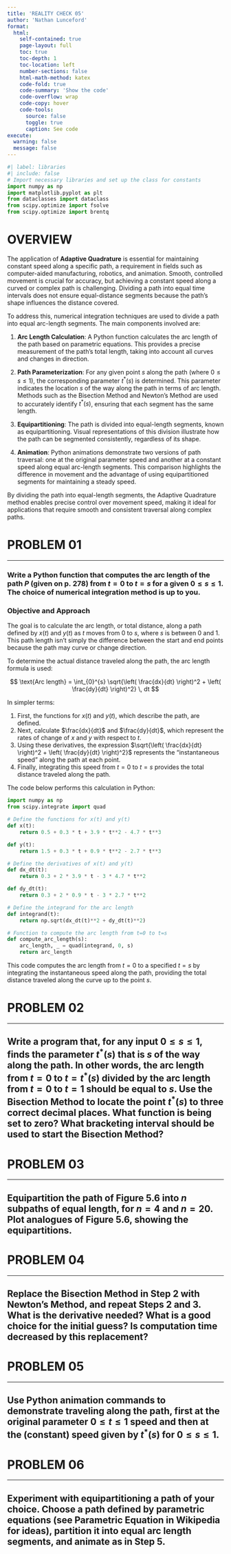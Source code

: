 ```yaml
---
title: 'REALITY CHECK 05'
author: 'Nathan Lunceford'
format:
  html:
    self-contained: true
    page-layout: full
    toc: true
    toc-depth: 1
    toc-location: left
    number-sections: false
    html-math-method: katex
    code-fold: true
    code-summary: 'Show the code'
    code-overflow: wrap
    code-copy: hover
    code-tools:
      source: false
      toggle: true
      caption: See code
execute:
  warning: false
  message: false
---
```


```python
#| label: libraries
#| include: false
# Import necessary libraries and set up the class for constants
import numpy as np
import matplotlib.pyplot as plt
from dataclasses import dataclass
from scipy.optimize import fsolve
from scipy.optimize import brentq

```

# OVERVIEW

The application of **Adaptive Quadrature** is essential for maintaining constant speed along a specific path, a requirement in fields such as computer-aided manufacturing, robotics, and animation. Smooth, controlled movement is crucial for accuracy, but achieving a constant speed along a curved or complex path is challenging. Dividing a path into equal time intervals does not ensure equal-distance segments because the path’s shape influences the distance covered.

To address this, numerical integration techniques are used to divide a path into equal arc-length segments. The main components involved are:

1. **Arc Length Calculation**: A Python function calculates the arc length of the path based on parametric equations. This provides a precise measurement of the path’s total length, taking into account all curves and changes in direction.

2. **Path Parameterization**: For any given point $s$ along the path (where $0 \leq s \leq 1$), the corresponding parameter $t^*(s)$ is determined. This parameter indicates the location $s$ of the way along the path in terms of arc length. Methods such as the Bisection Method and Newton's Method are used to accurately identify $t^*(s)$, ensuring that each segment has the same length.

3. **Equipartitioning**: The path is divided into equal-length segments, known as equipartitioning. Visual representations of this division illustrate how the path can be segmented consistently, regardless of its shape.

4. **Animation**: Python animations demonstrate two versions of path traversal: one at the original parameter speed and another at a constant speed along equal arc-length segments. This comparison highlights the difference in movement and the advantage of using equipartitioned segments for maintaining a steady speed.

By dividing the path into equal-length segments, the Adaptive Quadrature method enables precise control over movement speed, making it ideal for applications that require smooth and consistent traversal along complex paths.

# **PROBLEM 01**

---

### Write a Python function that computes the arc length of the path $P$ (given on p. 278) from $t = 0$ to $t = s$ for a given $0 \leq s \leq 1$. The choice of numerical integration method is up to you.

### Objective and Approach

The goal is to calculate the arc length, or total distance, along a path defined by $x(t)$ and $y(t)$ as $t$ moves from 0 to $s$, where $s$ is between 0 and 1. This path length isn’t simply the difference between the start and end points because the path may curve or change direction.

To determine the actual distance traveled along the path, the arc length formula is used:

$$
\text{Arc length} = \int_{0}^{s} \sqrt{\left( \frac{dx}{dt} \right)^2 + \left( \frac{dy}{dt} \right)^2} \, dt
$$

In simpler terms:

1. First, the functions for $x(t)$ and $y(t)$, which describe the path, are defined.
2. Next, calculate $\frac{dx}{dt}$ and $\frac{dy}{dt}$, which represent the rates of change of $x$ and $y$ with respect to $t$.
3. Using these derivatives, the expression $\sqrt{\left( \frac{dx}{dt} \right)^2 + \left( \frac{dy}{dt} \right)^2}$ represents the "instantaneous speed" along the path at each point.
4. Finally, integrating this speed from $t = 0$ to $t = s$ provides the total distance traveled along the path.

The code below performs this calculation in Python:

```python
import numpy as np
from scipy.integrate import quad

# Define the functions for x(t) and y(t)
def x(t):
    return 0.5 + 0.3 * t + 3.9 * t**2 - 4.7 * t**3

def y(t):
    return 1.5 + 0.3 * t + 0.9 * t**2 - 2.7 * t**3

# Define the derivatives of x(t) and y(t)
def dx_dt(t):
    return 0.3 + 2 * 3.9 * t - 3 * 4.7 * t**2

def dy_dt(t):
    return 0.3 + 2 * 0.9 * t - 3 * 2.7 * t**2

# Define the integrand for the arc length
def integrand(t):
    return np.sqrt(dx_dt(t)**2 + dy_dt(t)**2)

# Function to compute the arc length from t=0 to t=s
def compute_arc_length(s):
    arc_length, _ = quad(integrand, 0, s)
    return arc_length
```

This code computes the arc length from $t = 0$ to a specified $t = s$ by integrating the instantaneous speed along the path, providing the total distance traveled along the curve up to the point $s$.

# **PROBLEM 02**

---

## Write a program that, for any input $0 \leq s \leq 1$, finds the parameter $t^*(s)$ that is $s$ of the way along the path. In other words, the arc length from $t = 0$ to $t = t^*(s)$ divided by the arc length from $t = 0$ to $t = 1$ should be equal to $s$. Use the Bisection Method to locate the point $t^*(s)$ to three correct decimal places. What function is being set to zero? What bracketing interval should be used to start the Bisection Method?

# **PROBLEM 03**

---

## Equipartition the path of Figure 5.6 into $n$ subpaths of equal length, for $n = 4$ and $n = 20$. Plot analogues of Figure 5.6, showing the equipartitions.

# **PROBLEM 04**

---

## Replace the Bisection Method in Step 2 with Newton’s Method, and repeat Steps 2 and 3. What is the derivative needed? What is a good choice for the initial guess? Is computation time decreased by this replacement?

# **PROBLEM 05**

---

## Use Python animation commands to demonstrate traveling along the path, first at the original parameter $0 \leq t \leq 1$ speed and then at the (constant) speed given by $t^*(s)$ for $0 \leq s \leq 1$.

# **PROBLEM 06**

---

## Experiment with equipartitioning a path of your choice. Choose a path defined by parametric equations (see Parametric Equation in Wikipedia for ideas), partition it into equal arc length segments, and animate as in Step 5.
